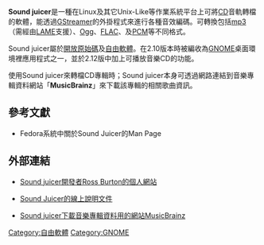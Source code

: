 {{NoteTA|G1=IT|G2=FL}}
{{Infobox software
|logo = Sound juicer logo.svg
|logo size = 64px
|screenshot = sound_juice_2_28_2.jpg
|screenshot size = 260px
|caption = [[Fedora|Fedora]]13下2.28.2版本的Sound Juicer
|developer = Ross Burton
|latest_release_version = 3.24.0
|latest_release_date = {{Release date and age|2017|03|20}}
|latest_preview_version = 3.23.92
|latest_preview_date = {{Release date and age|2017|03|13}} 
|operating_system = [[Linux|Linux]]、[[BSD|BSD]]、[[Solaris|Solaris]]、其它[[類Unix系統|類Unix系統]]
|genre = CD擷取程式
|license = [[GNU通用公共许可证|GNU通用公共许可证]]
|website = https://wiki.gnome.org/Apps/SoundJuicer
|}}

'''Sound juicer'''是一種在Linux及其它Unix-Like等作業系統平台上可將[[CD|CD]]音軌轉檔的軟體，能透過[[GStreamer|GStreamer]]的外掛程式來進行各種音效編碼。可轉換包括[[mp3|mp3]]（需經由[[LAME|LAME]]支援）、[[Ogg|Ogg]]、[[FLAC|FLAC]]、及[[PCM|PCM]]等不同格式。

Sound juicer屬於[[開放原始碼|開放原始碼]]及[[自由軟體|自由軟體]]。在2.10版本時被編收為[[GNOME|GNOME]]桌面環境裡應用程式之一，並於2.12版中加上可播放音樂CD的功能。

使用Sound juicer來轉檔CD專輯時；Sound juicer本身可透過網路連結到音樂專輯資料網站「'''MusicBrainz'''」來下載該專輯的相關歌曲資訊。

==參考文獻==
*Fedora系統中關於Sound Juicer的Man Page

==外部連結==
* {{en}}[https://web.archive.org/web/20110115011953/http://www.burtonini.com/blog/computers/sound-juicer// Sound juicer開發者Ross Burton的個人網站]
* {{en}}[http://library.gnome.org/users/sound-juicer/stable/ Sound Juicer的線上說明文件]{{Wayback|url=http://library.gnome.org/users/sound-juicer/stable/ |date=20110128232109 }}
* {{en}}[http://musicbrainz.org/ Sound juicer下載音樂專輯資料用的網站MusicBrainz]{{WebCite|url=https://www.webcitation.org/6HflvD0x1?url=http://musicbrainz.org/ |date=20130626210635 |dateformat=iso }}

{{Portal|自由軟體}}
{{GNOME}}
[[Category:自由軟體|Category:自由軟體]]
[[Category:GNOME|Category:GNOME]]